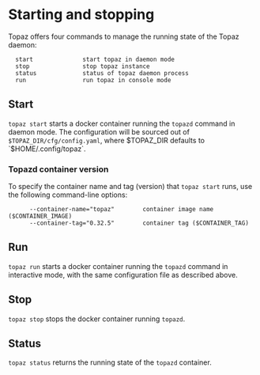 # Starting and stopping

Topaz offers four commands to manage the running state of the Topaz daemon:

```shell
  start              start topaz in daemon mode
  stop               stop topaz instance
  status             status of topaz daemon process
  run                run topaz in console mode
```

## Start

`topaz start` starts a docker container running the `topazd` command in daemon mode. The configuration will be sourced out of `$TOPAZ_DIR/cfg/config.yaml`, where $TOPAZ_DIR defaults to `$HOME/.config/topaz`.

### Topazd container version

To specify the container name and tag (version) that `topaz start` runs, use the following command-line options:

```shell
      --container-name="topaz"        container image name ($CONTAINER_IMAGE)
      --container-tag="0.32.5"        container tag ($CONTAINER_TAG)
```

## Run

`topaz run` starts a docker container running the `topazd` command in interactive mode, with the same configuration file as described above.

## Stop

`topaz stop` stops the docker container running `topazd`.

## Status

`topaz status` returns the running state of the `topazd` container.
